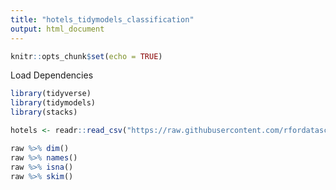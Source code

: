 ```yaml
---
title: "hotels_tidymodels_classification"
output: html_document
---
```


```r
knitr::opts_chunk$set(echo = TRUE)
```

Load Dependencies
```r
library(tidyverse)
library(tidymodels)
library(stacks)

hotels <- readr::read_csv("https://raw.githubusercontent.com/rfordatascience/tidytuesday/master/data/2020/2020-02-11/hotels.csv")

raw %>% dim()
raw %>% names()
raw %>% isna()
raw %>% skim()

```


